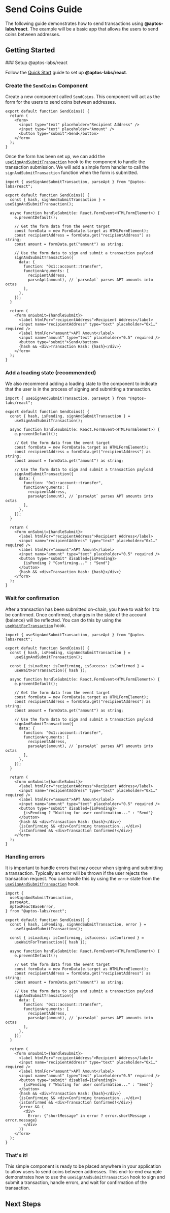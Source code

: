 
# Send Coins Guide

The following guide demonstrates how to send transactions using **@aptos-labs/react**. The example will be a basic app that allows the users to send coins between addresses.

## Getting Started

<Steps>
### Setup @aptos-labs/react

Follow the [Quick Start](/react/quick-start) guide to set up **@aptos-labs/react**.

### Create the `SendCoins` Component

Create a new component called `SendCoins`. This component will act as the form for the users to send coins between addresses.

```tsx filename="SendCoins.tsx"
export default function SendCoins() {
  return (
    <form>
      <input type="text" placeholder="Recipient Address" />
      <input type="text" placeholder="Amount" />
      <button type="submit">Send</button>
    </form>
  );
}
```

Once the form has been set up, we can add the [`useSignAndSubmitTransaction`](/react/mutations/use-sign-and-submit-transaction) hook to the component to handle the transaction submission. We will add a simple form handler
to call the `signAndSubmitTransaction` function when the form is submitted.

```tsx filename="SendCoins.tsx" {1-1, 4-4, 6-24, 27-27, 33-33}
import { useSignAndSubmitTransaction, parseApt } from "@aptos-labs/react";

export default function SendCoins() {
  const { hash, signAndSubmitTransaction } = useSignAndSubmitTransaction();

  async function handleSubmit(e: React.FormEvent<HTMLFormElement>) {
    e.preventDefault();

    // Get the form data from the event target
    const formData = new FormData(e.target as HTMLFormElement);
    const recipientAddress = formData.get("recipientAddress") as string;
    const amount = formData.get("amount") as string;

    // Use the form data to sign and submit a transaction payload
    signAndSubmitTransaction({
      data: {
        function: "0x1::account::transfer",
        functionArguments: [
          recipientAddress,
          parseApt(amount), // `parseApt` parses APT amounts into octas
        ],
      },
    });
  }

  return (
    <form onSubmit={handleSubmit}>
      <label htmlFor="recipientAddress">Recipient Address</label>
      <input name="recipientAddress" type="text" placeholder="0x1…" required />
      <label htmlFor="amount">APT Amount</label>
      <input name="amount" type="text" placeholder="0.5" required />
      <button type="submit">Send</button>
      {hash && <div>Transaction Hash: {hash}</div>}
    </form>
  );
}
```

### Add a loading state (recommended)

We also recommend adding a loading state to the component to indicate that the user is in the process of signing and submitting a transaction.

```tsx filename="SendCoins.tsx" /isPending/ {4-4,33-35}
import { useSignAndSubmitTransaction, parseApt } from "@aptos-labs/react";

export default function SendCoins() {
  const { hash, isPending, signAndSubmitTransaction } =
    useSignAndSubmitTransaction();

  async function handleSubmit(e: React.FormEvent<HTMLFormElement>) {
    e.preventDefault();

    // Get the form data from the event target
    const formData = new FormData(e.target as HTMLFormElement);
    const recipientAddress = formData.get("recipientAddress") as string;
    const amount = formData.get("amount") as string;

    // Use the form data to sign and submit a transaction payload
    signAndSubmitTransaction({
      data: {
        function: "0x1::account::transfer",
        functionArguments: [
          recipientAddress,
          parseApt(amount), // `parseApt` parses APT amounts into octas
        ],
      },
    });
  }

  return (
    <form onSubmit={handleSubmit}>
      <label htmlFor="recipientAddress">Recipient Address</label>
      <input name="recipientAddress" type="text" placeholder="0x1…" required />
      <label htmlFor="amount">APT Amount</label>
      <input name="amount" type="text" placeholder="0.5" required />
      <button type="submit" disabled={isPending}>
        {isPending ? "Confirming..." : "Send"}
      </button>
      {hash && <div>Transaction Hash: {hash}</div>}
    </form>
  );
}
```

### Wait for confirmation

After a transaction has been submitted on-chain, you have to wait for it to be confirmed. Once confirmed, changes in the state of the account (balance) will be reflected. You can do this by using the
[`useWaitForTransaction`](/react/queries/use-wait-for-transaction) hook.

```tsx filename="SendCoins.tsx" {7-8,40-41}
import { useSignAndSubmitTransaction, parseApt } from "@aptos-labs/react";

export default function SendCoins() {
  const { hash, isPending, signAndSubmitTransaction } =
    useSignAndSubmitTransaction();

  const { isLoading: isConfirming, isSuccess: isConfirmed } =
    useWaitForTransaction({ hash });

  async function handleSubmit(e: React.FormEvent<HTMLFormElement>) {
    e.preventDefault();

    // Get the form data from the event target
    const formData = new FormData(e.target as HTMLFormElement);
    const recipientAddress = formData.get("recipientAddress") as string;
    const amount = formData.get("amount") as string;

    // Use the form data to sign and submit a transaction payload
    signAndSubmitTransaction({
      data: {
        function: "0x1::account::transfer",
        functionArguments: [
          recipientAddress,
          parseApt(amount), // `parseApt` parses APT amounts into octas
        ],
      },
    });
  }

  return (
    <form onSubmit={handleSubmit}>
      <label htmlFor="recipientAddress">Recipient Address</label>
      <input name="recipientAddress" type="text" placeholder="0x1…" required />
      <label htmlFor="amount">APT Amount</label>
      <input name="amount" type="text" placeholder="0.5" required />
      <button type="submit" disabled={isPending}>
        {isPending ? "Waiting for user confirmation..." : "Send"}
      </button>
      {hash && <div>Transaction Hash: {hash}</div>}
      {isConfirming && <div>Confirming transaction...</div>}
      {isConfirmed && <div>Transaction Confirmed!</div>}
    </form>
  );
}
```

### Handling errors

It is important to handle errors that may occur when signing and submitting a transaction. Typically an error will be thrown if the user rejects the transaction request. You can handle this by using the
`error` state from the [`useSignAndSubmitTransaction`](/react/mutations/use-sign-and-submit-transaction) hook.

```tsx filename="SendCoins.tsx" /error/ /AptosReactBaseError/ {4-4,8-8,46-50}
import {
  useSignAndSubmitTransaction,
  parseApt,
  AptosReactBaseError,
} from "@aptos-labs/react";

export default function SendCoins() {
  const { hash, isPending, signAndSubmitTransaction, error } =
    useSignAndSubmitTransaction();

  const { isLoading: isConfirming, isSuccess: isConfirmed } =
    useWaitForTransaction({ hash });

  async function handleSubmit(e: React.FormEvent<HTMLFormElement>) {
    e.preventDefault();

    // Get the form data from the event target
    const formData = new FormData(e.target as HTMLFormElement);
    const recipientAddress = formData.get("recipientAddress") as string;
    const amount = formData.get("amount") as string;

    // Use the form data to sign and submit a transaction payload
    signAndSubmitTransaction({
      data: {
        function: "0x1::account::transfer",
        functionArguments: [
          recipientAddress,
          parseApt(amount), // `parseApt` parses APT amounts into octas
        ],
      },
    });
  }

  return (
    <form onSubmit={handleSubmit}>
      <label htmlFor="recipientAddress">Recipient Address</label>
      <input name="recipientAddress" type="text" placeholder="0x1…" required />
      <label htmlFor="amount">APT Amount</label>
      <input name="amount" type="text" placeholder="0.5" required />
      <button type="submit" disabled={isPending}>
        {isPending ? "Waiting for user confirmation..." : "Send"}
      </button>
      {hash && <div>Transaction Hash: {hash}</div>}
      {isConfirming && <div>Confirming transaction...</div>}
      {isConfirmed && <div>Transaction Confirmed!</div>}
      {error && (
        <div>
          Error: {"shortMessage" in error ? error.shortMessage : error.message}
        </div>
      )}
    </form>
  );
}
```

### That's it!

This simple component is ready to be placed anywhere in your application to allow users to send coins between addresses. This end-to-end example demonstrates how to use the `useSignAndSubmitTransaction` hook to sign and
submit a transaction, handle errors, and wait for confirmation of the transaction.

</Steps>

## Next Steps
